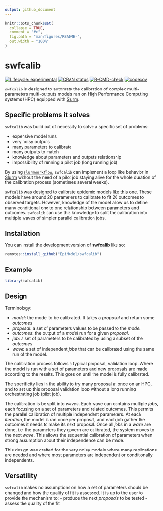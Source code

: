 ```yaml
---
output: github_document
---
```


<!-- README.md is generated from README.Rmd. Please edit that file -->

```r
knitr::opts_chunk$set(
  collapse = TRUE,
  comment = "#>",
  fig.path = "man/figures/README-",
  out.width = "100%"
)
```

# swfcalib

<!-- badges: start -->
[![Lifecycle: experimental](https://img.shields.io/badge/lifecycle-experimental-orange.svg)](https://lifecycle.r-lib.org/articles/stages.html#experimental)
[![CRAN status](https://www.r-pkg.org/badges/version/slurmworkflow)](https://CRAN.R-project.org/package=slurmworkflow)
[![R-CMD-check](https://github.com/EpiModel/swfcalib/workflows/R-CMD-check/badge.svg)](https://github.com/EpiModel/swfcalib/actions)
[![codecov](https://codecov.io/gh/EpiModel/swfcalib/branch/main/graph/badge.svg?token=eo2r0HeP8Z)](https://codecov.io/gh/EpiModel/swfcalib)
<!-- badges: end -->

`swfcalib` is designed to automate the calibration of complex multi-parameters
multi-outputs models ran on High Performance Computing systems (HPC) equipped
with [Slurm](https://slurm.schedmd.com/).

## Specific problems it solves

`swfcalib` was build out of necessity to solve a specific set of problems:

- expensive model runs
- very noisy outputs
- many parameters to calibrate
- many outputs to match
- knowledge about parameters and outputs relationship
- impossibility of running a pilot job (long running job)

By using [`slurmworkflow`](https://github.com/EpiModel/slurmworkflow),
`swfcalib` can implement a loop like behavior in [Slurm](https://slurm.schedmd.com/)
without the need of a pilot job staying alive for the whole duration of the
calibration process (sometimes several weeks).

`swfcalib` was designed to calibrate epidemic models like
[this one](https://github.com/EpiModel/DoxyPEP).
These models have around 20 parameters to calibrate to fit 20 outcomes to
observed targets. However, knowledge of the model allow us to define many
conditional one to one relationship between parameters and outcomes. `swfcalib`
can use this knowledge to split the calibration into multiple waves of simpler
parallel calibration jobs.

## Installation

You can install the development version of **swfcalib** like so:

``` r
remotes::install_github("EpiModel/swfcalib")
```

## Example

```r
library(swfcalib)
```

## Design

Terminology:

- *model*: the model to be calibrated. It takes a *proposal* and return some
*outcomes*
- *proposal*: a set of parameters values to be passed to the *model*
- *outcomes*: the output of a *model* run for a given *proposal*.
- *job*: a set of parameters to be calibrated by using a subset of the *outcomes*
- *wave*: a set of independent *jobs* that can be calibrated using the same run
  of the model.

The calibration process follows a typical proposal, validation loop. Where
the model is run with a set of parameters and new proposals are made according
to the results. This goes on until the model is fully calibrated.

The specificity lies in the ability to try many proposal at once on an HPC, and
to set up this proposal validation loop without a long running orchestrating
job (pilot job).

The calibration is be split into *waves*. Each wave can contains multiple
*jobs*, each focusing on a set of parameters and related outcomes. This permits the parallel
calibration of multiple independent parameters. At each *iteration*, the model
is ran once per proposal, and each job gather the outcomes it needs to
make its next proposal. Once all *jobs* in a *wave* are done, i.e. the
parameters they govern are calibrated, the system moves to the next *wave*. This
allows the sequential calibration of parameters when strong assumption about
their independence can be made.

This design was crafted for the very noisy models where many replications are
needed and where most parameters are independent or conditionally independents.

## Versatility

`swfcalib` makes no assumptions on how a set of parameters should be changed
and how the quality of fit is assessed. It is up to the user to provide the
mechanism to:
- produce the next *proposals* to be tested
- assess the quality of the fit

